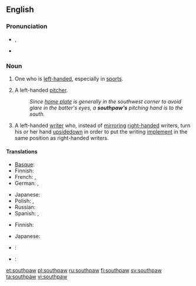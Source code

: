 {{was wotd|2006|September|30}}
==English==
{{wikipedia}}

===Pronunciation===
* {{IPA|/ˈsaʊθˌpɔː/}}, {{X-SAMPA|/saUT%pO:/}}
* {{audio|en-us-southpaw.ogg|Audio (US)}}

===Noun===
{{en-noun}}

# {{informal}} One who is [[left-handed]], especially in [[sport]]s.
# {{baseball}} A left-handed [[pitcher]].
#: ''Since [[home plate]] is generally in the southwest corner to avoid glare in the batter's eyes, a '''southpaw's''' pitching hand is to the south.''
# A left-handed [[write]]r who, instead of [[mirror]]ing [[right-handed]] writers, turn his or her hand [[upsidedown]] in order to put the writing [[implement]] in the same position as right-handed writers.

====Translations====
{{trans-top|informal: one who is left-handed}}
* [[Basque]]: {{t+|eu|ezkerti|xs=Basque}}
* Finnish: {{t+|fi|vasuri}}
* French: {{t+|fr|gaucher|m}},  {{t+|fr|gauchère|f}}
* German: {{t+|de|Linkshänder|m}}, {{t+|de|Linkshänderin|f}}
{{trans-mid}}
* Japanese: {{t-|ja|左利き|tr=[[ひだりきき]], hidarikiki}}
* Polish: {{t+|pl|mańkut|m}}, {{t+|pl|leworęczny|m}}
* Russian: {{t+|ru|левша|m|f|tr=levšá}}
* Spanish: {{t+|es|zurdo|m}}, {{t+|es|zurda|f}}
{{trans-bottom}}

{{trans-top|baseball: left-handed pitcher}}
* Finnish: {{t+|fi|vasuri}}
{{trans-mid}}
* Japanese: {{t-|ja|サウスポー|tr=さうすぽー, sausupō}}
{{trans-bottom}}

{{trans-top|left-handed writer who turns their hand upside down to write}}
{{trans-mid}}
{{trans-bottom}}

{{checktrans-top}}
* {{ttbc|nl}}: {{t+|nl|linkshandig}}
{{trans-mid}}
* {{ttbc|ku}}: {{t-|ku|destçep}}
{{trans-bottom}}

[[et:southpaw]]
[[pl:southpaw]]
[[ru:southpaw]]
[[fi:southpaw]]
[[sv:southpaw]]
[[ta:southpaw]]
[[vi:southpaw]]